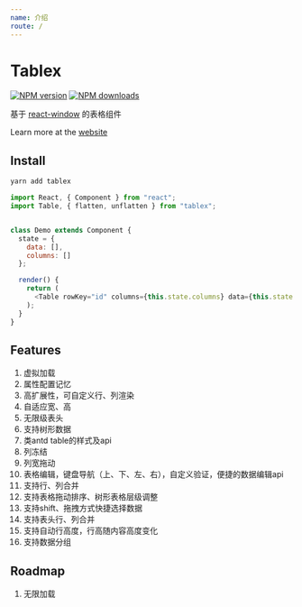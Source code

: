 ```yaml
---
name: 介绍
route: /
---
```


# Tablex

[![NPM version](https://img.shields.io/npm/v/tablex.svg?style=flat)](https://npmjs.org/package/tablex) [![NPM downloads](http://img.shields.io/npm/dm/tablex.svg?style=flat)](http://npmjs.com/package/tablex)

基于 [react-window](https://github.com/bvaughn/react-window) 的表格组件

Learn more at the [website](https://tablex.now.sh/packages/website)


## Install

```powershell
yarn add tablex
```

```javascript
import React, { Component } from "react";
import Table, { flatten, unflatten } from "tablex";


class Demo extends Component {
  state = {
    data: [],
    columns: []
  };

  render() {
    return (
      <Table rowKey="id" columns={this.state.columns} data={this.state.data} />
    );
  }
}
```

## Features

1. 虚拟加载
2. 属性配置记忆
3. 高扩展性，可自定义行、列渲染
3. 自适应宽、高
4. 无限级表头
5. 支持树形数据 
7. 类antd table的样式及api
8. 列冻结
9. 列宽拖动
10. 表格编辑，键盘导航（上、下、左、右），自定义验证，便捷的数据编辑api
11. 支持行、列合并
12. 支持表格拖动排序、树形表格层级调整
13. 支持shift、拖拽方式快捷选择数据
14. 支持表头行、列合并
15. 支持自动行高度，行高随内容高度变化
16. 支持数据分组
 
## Roadmap

1. 无限加载

